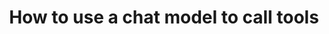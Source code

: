---
title: How to use a chat model to call tools
sidebar_class_name: hidden
pagination_prev: null
pagination_next: null
---